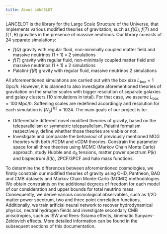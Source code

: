 ```yaml
---
title: About LANCELOT
---
```

LANCELOT is the library for the Large Scale Structure of the Universe, that implements various modified theories of gravitation, such as $f(Q)$, $f(T)$ and 
$f(T,B)$ gravities in the presence of massive neutrinos. Our library consists of 24 separate simulations:

- $f(Q)$ gravity with regular fluid, non-minimally coupled matter field and massive neutrinos $(1+1)\times2$ simulations
-  $f(T)$ gravity with regular fluid, non-minimally coupled matter field and massive neutrinos $(1+1)\times2$ simulations
-  Palatini-$f(R)$ gravity with regular fluid, massive neutrinos $2$ simulations

All aforementioned simulations are carried out with the box size $L_{\mathrm{box}}=1\mathrm{\;Gpc}/h$. However, it is planned to also investigate aforementioned theories of gravitation on the smaller scales with bigger resolution of separate galaxies and galaxy clusters (10 simulations in total). For that case, we assume $L_{\mathrm{box}}=100\mathrm{\;Mpc}/h$. Softening scales are redefined accordingly and resolution for each simulation is $(N_{\mathrm{p}})^{1/3}=1024$. The main goals of our project is to:

- Differentiate different novel modified theories of gravity, based on the teleparallelism or symmetric teleparallelism, Palatini formalism respectively, define whether those theories are  viable or not.
- Investigate and comparate the behaviour of previously mentioned MOG theories with both $\Lambda\mathrm{CDM}$ and $\nu\mathrm{CDM}$ theories. Constrain the parameter space for all three theories using MCMC (Markov Chain Monte Carlo) approach, study Hubble and $\sigma_8$ tensions, matter power spectrum $P(k)$ and bispectrum $B(k)$, 2PCF/3PCF and halo mass functions.

To determine the differences between aforementioned cosmologies, we firstly 
constrain our modified theories of gravity using OHD, Pantheon, BAO and CMB
datasets and Markov Chain Monte-Carlo (MCMC) methodologies. We obtain constraints
on the additional degrees of freedom for each model of our consideration and 
upper bounds for total neutrino mass.
Consequently, we derive various cosmological observables, such as 1/2D matter power spectrum, two and three point correlation functions. Additionally, we train arificial neural network
to recover hydrodynamical physics, neutral hydrogen fields and investigate 
secondary CMB anisotropies, such as ISW and Rees-Sciama effects, kinematic
Sunyaev-Zeldovich effects. More detailed information can be found in the subsequent sections of this documentation.
